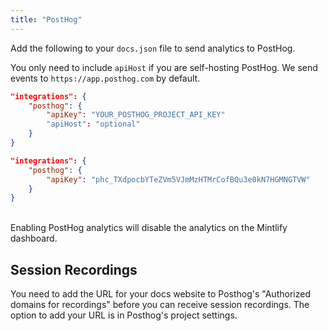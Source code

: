 ```yaml
---
title: "PostHog"
---
```


Add the following to your `docs.json` file to send analytics to PostHog.

You only need to include `apiHost` if you are self-hosting PostHog. We send events to `https://app.posthog.com` by default.

<CodeGroup>

```json Analytics options in docs.json
"integrations": {
    "posthog": {
        "apiKey": "YOUR_POSTHOG_PROJECT_API_KEY"
        "apiHost": "optional"
    }
}
```

```json Example
"integrations": {
    "posthog": {
        "apiKey": "phc_TXdpocbYTeZVm5VJmMzHTMrCofBQu3e0kN7HGMNGTVW"
    }
}
```

</CodeGroup>

<br />

<Warning>
    Enabling PostHog analytics will disable the analytics on the Mintlify dashboard.
</Warning>

## Session Recordings

You need to add the URL for your docs website to Posthog's "Authorized domains for recordings" before you can receive session recordings. The option to add your URL is in Posthog's project settings.
